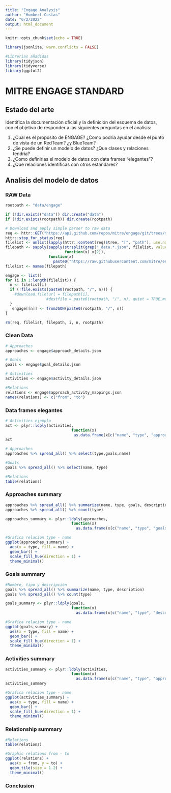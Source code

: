 ```yaml
---
title: "Engage Analysis"
author: "Humbert Costas"
date: "6/2/2022"
output: html_document
---
```


```r
knitr::opts_chunk$set(echo = TRUE)

library(jsonlite, warn.conflicts = FALSE)

#Librerias añadidas
library(tidyjson)
library(tidyverse)
library(ggplot2)
```

# MITRE ENGAGE STANDARD

## Estado del arte

Identifica la documentación oficial y la definición del esquema de datos, con el objetivo de responder a las siguientes preguntas en el analisis:  

  1. ¿Cual es el proposito de ENGAGE? ¿Como podria ayudar desde el punto de vista de un RedTeam? ¿y BlueTeam?
  2. ¿Se puede definir un modelo de datos? ¿Que clases y relaciones tendria?
  3. ¿Como definirias el modelo de datos con data frames "elegantes"?
  4. ¿Que relaciones identificas con otros estandares? 

## Analisis del modelo de datos

### RAW Data

```r
rootpath <- "data/engage"

if (!dir.exists("data")) dir.create("data")
if (!dir.exists(rootpath)) dir.create(rootpath)

# Download and apply simple parser to raw data
req <- httr::GET("https://api.github.com/repos/mitre/engage/git/trees/main?recursive=1")
httr::stop_for_status(req)
filelist <- unlist(lapply(httr::content(req)$tree, "[", "path"), use.names = F)
filepath <- sapply(sapply(strsplit(grep("_data.*.json", filelist, value = T), "/"),
                          function(x) x[2]),
                   function(x)
                     paste0("https://raw.githubusercontent.com/mitre/engage/main/_data/",x))
filelist <- names(filepath)

engage <- list()
for (i in 1:length(filelist)) {
  n <- filelist[i]
  if (!file.exists(paste0(rootpath, "/", n))) {
    #download.file(url = filepath[i],
                  #destfile = paste0(rootpath, "/", n), quiet = TRUE,mode = "wget")
  }
   engage[[n]] <- fromJSON(paste0(rootpath, "/", n))
}

rm(req, filelist, filepath, i, n, rootpath)
```

### Clean Data

```r
# Approaches
approaches <- engage$approach_details.json

# Goals
goals <- engage$goal_details.json

# Activities
activities <- engage$activity_details.json

#Relations
relations <- engage$approach_activity_mappings.json
names(relations) <- c("from", "to")

```


### Data frames elegantes


```r
# Activities ejemplo
act <- plyr::ldply(activities, 
                             function(x) 
                              as.data.frame(x[c("name", "type", "approaches")]))
act

```

```r
# Approaches
approaches %>% spread_all() %>% select(type,goals,name)

```

```r
#Goals
goals %>% spread_all() %>% select(name, type)

```

```r
#Relations
table(relations)

```

### Approaches summary

```r
approaches %>% spread_all() %>% summarize(name, type, goals, description)
approaches %>% spread_all() %>% count(type)

approaches_summary <- plyr::ldply(approaches, 
                             function(x) 
                               as.data.frame(x[c("name", "type", "goals", "description")]))

#Grafica relacion type - name
ggplot(approaches_summary) +
  aes(x = type, fill = name) +
  geom_bar() +
  scale_fill_hue(direction = 1) +
  theme_minimal()

```

### Goals summary

```r
#Nombre, tipo y descripción
goals %>% spread_all() %>% summarize(name, type, description)
goals %>% spread_all() %>% count(type)

goals_summary <- plyr::ldply(goals, 
                             function(x) 
                               as.data.frame(x[c("name", "type", "description")]))

#Grafica relacion type - name
ggplot(goals_summary) +
  aes(x = type, fill = name) +
  geom_bar() +
  scale_fill_hue(direction = 1) +
  theme_minimal()
```

### Activities summary

```r
activities_summary <- plyr::ldply(activities, 
                             function(x) 
                               as.data.frame(x[c("name", "type", "approaches")]))
activities_summary

#Grafica relacion type - name
ggplot(activities_summary) +
  aes(x = type, fill = name) +
  geom_bar() +
  scale_fill_hue(direction = 1) +
  theme_minimal()

```

### Relationship summary

```r
#Relations
table(relations)

#Graphic relations from - to
ggplot(relations) +
  aes(x = from, y = to) +
  geom_tile(size = 1.2) +
  theme_minimal()
```

### Conclusion

```r


```
